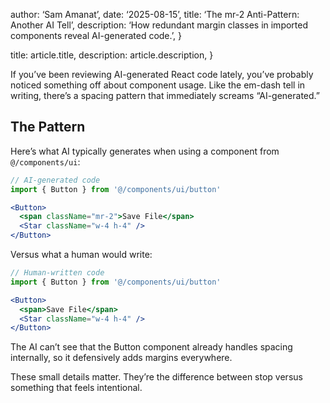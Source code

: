 
author: ‘Sam Amanat’,
date: ‘2025-08-15’,
title: ‘The mr-2 Anti-Pattern: Another AI Tell’,
description:
‘How redundant margin classes in imported components reveal AI-generated code.’,
}

title: article.title,
description: article.description,
}


If you’ve been reviewing AI-generated React code lately, you’ve probably noticed something off about component usage. Like the em-dash tell in writing, there’s a spacing pattern that immediately screams “AI-generated.”

## The Pattern

Here’s what AI typically generates when using a component from `@/components/ui`:

```jsx
// AI-generated code
import { Button } from '@/components/ui/button'

<Button>
  <span className="mr-2">Save File</span>
  <Star className="w-4 h-4" />
</Button>
```

Versus what a human would write:

```jsx
// Human-written code
import { Button } from '@/components/ui/button'

<Button>
  <span>Save File</span>
  <Star className="w-4 h-4" />
</Button>
```

The AI can’t see that the Button component already handles spacing internally, so it defensively adds margins everywhere.

These small details matter. They’re the difference between stop versus something that feels intentional.
